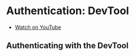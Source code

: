 # Authentication: DevTool

- [Watch on YouTube](https://youtu.be/np0h_cKjuuY)


## Authenticating with the DevTool
<ReactPlayer url='https://youtu.be/np0h_cKjuuY' />